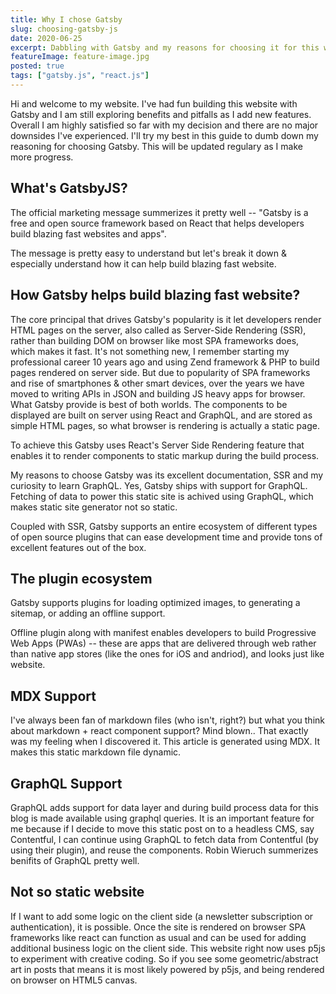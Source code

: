 ```yaml
---
title: Why I chose Gatsby
slug: choosing-gatsby-js
date: 2020-06-25
excerpt: Dabbling with Gatsby and my reasons for choosing it for this website.
featureImage: feature-image.jpg
posted: true
tags: ["gatsby.js", "react.js"]
---
```




Hi and welcome to my website. I've had fun building this website with <AnimatedLink to="https://gatsby.org">Gatsby</AnimatedLink> and I am still exploring benefits and pitfalls as I add new features. Overall I am highly satisfied so far with my decision and there are no major downsides I've experienced. I'll try my best in this guide to dumb down my reasoning for choosing Gatsby. This will be updated regulary as I make more progress.

## What's GatsbyJS?

The official marketing message summerizes it pretty well -- "Gatsby is a free and open source framework based on React that helps developers build blazing fast websites and apps".

The message is pretty easy to understand but let's break it down & especially understand how it can help build blazing fast website.

## How Gatsby helps build blazing fast website?

The core principal that drives Gatsby's popularity is it let developers render HTML pages on the server, also called as Server-Side Rendering (SSR), rather than building DOM on browser like most SPA frameworks does, which makes it fast. It's not something new, I remember starting my professional career 10 years ago and using Zend framework & PHP to build pages rendered on server side. But due to popularity of SPA frameworks and rise of smartphones & other smart devices, over the years we have moved to writing APIs in JSON and building JS heavy apps for browser. What Gatsby provide is best of both worlds. The components to be displayed are built on server using React and GraphQL, and are stored as simple HTML pages, so what browser is rendering is actually a static page.

To achieve this Gatsby uses React's Server Side Rendering feature that enables it to render components to static markup during the build process.

My reasons to choose Gatsby was its excellent documentation, SSR and my curiosity to learn GraphQL. Yes, Gatsby ships with support for GraphQL. Fetching of data to power this static site is achived using GraphQL, which makes static site generator not so static.

Coupled with SSR, Gatsby supports an entire ecosystem of different types of open source plugins that can ease development time and provide tons of excellent features out of the box.


## The plugin ecosystem

Gatsby supports plugins for <AnimatedLink to="https://www.gatsbyjs.org/packages/gatsby-image/">loading optimized images</AnimatedLink>, to generating a <AnimatedLink to="https://www.gatsbyjs.org/packages/gatsby-plugin-sitemap/">sitemap</AnimatedLink>, or adding an <AnimatedLink to="https://www.gatsbyjs.org/packages/gatsby-plugin-offline/">offline support</AnimatedLink>. 

Offline plugin along with <AnimatedLink to="https://www.gatsbyjs.org/packages/gatsby-plugin-manifest/">manifest</AnimatedLink> enables developers to build Progressive Web Apps (PWAs) -- these are apps that are delivered through web rather than native app stores (like the ones for iOS and andriod), and looks just like website.

## MDX Support

I've always been fan of markdown files (who isn't, right?) but what you think about markdown + react component support? Mind blown.. That exactly was my feeling when I discovered it. This article is generated using MDX. It makes this static markdown file dynamic. 

## GraphQL Support

GraphQL adds support for data layer and during build process data for this blog is made available using graphql queries. It is an important feature for me because if I decide to move this static post on to a headless CMS, say Contentful, I can continue using GraphQL to fetch data from Contentful (by using their plugin), and reuse the components. Robin Wieruch summerizes <AnimatedLink to="https://www.robinwieruch.de/why-graphql-advantages-disadvantages-alternatives">benifits of GraphQL</AnimatedLink> pretty well.

## Not so static website

If I want to add some logic on the client side (a newsletter subscription or authentication), it is possible. Once the site is rendered on browser SPA frameworks like react can function as usual and can be used for adding additional business logic on the client side. This website right now uses <AnimatedLink to="https://p5js.org/">p5js</AnimatedLink> to experiment with creative coding. So if you see some geometric/abstract art in posts that means it is most likely powered by p5js, and being rendered on browser on HTML5 canvas.